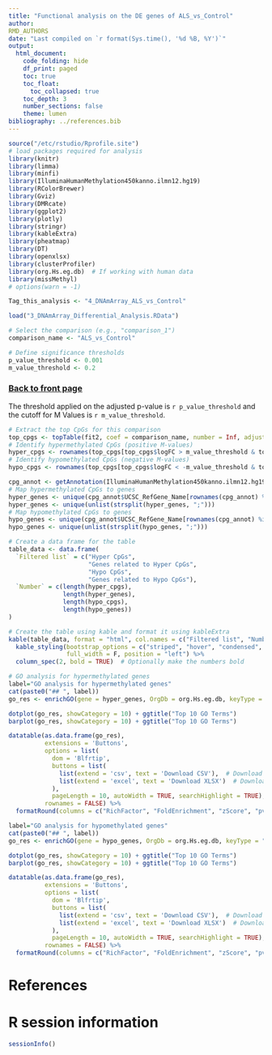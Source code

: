 ```yaml
---
title: "Functional analysis on the DE genes of ALS_vs_Control"
author:
RMD_AUTHORS
date: "Last compiled on `r format(Sys.time(), '%d %B, %Y')`"
output:
  html_document:
    code_folding: hide
    df_print: paged
    toc: true
    toc_float:
      toc_collapsed: true
    toc_depth: 3
    number_sections: false
    theme: lumen
bibliography: ../references.bib
---
```


```r
source("/etc/rstudio/Rprofile.site")
# load packages required for analysis
library(knitr)
library(limma)
library(minfi)
library(IlluminaHumanMethylation450kanno.ilmn12.hg19)
library(RColorBrewer)
library(Gviz)
library(DMRcate)
library(ggplot2)
library(plotly)
library(stringr)
library(kableExtra)
library(pheatmap)
library(DT)
library(openxlsx)
library(clusterProfiler)
library(org.Hs.eg.db)  # If working with human data
library(missMethyl)
# options(warn = -1)

Tag_this_analysis <- "4_DNAmArray_ALS_vs_Control"

load("3_DNAmArray_Differential_Analysis.RData")

# Select the comparison (e.g., "comparison_1")
comparison_name <- "ALS_vs_Control"

# Define significance thresholds
p_value_threshold <- 0.001
m_value_threshold <- 0.2
```

### [Back to front page](../Analysis_Report_DNAmArray.html)

The threshold applied on the adjusted p-value is `r p_value_threshold` and the cutoff for M Values is `r m_value_threshold`.

```r

# Extract the top CpGs for this comparison
top_cpgs <- topTable(fit2, coef = comparison_name, number = Inf, adjust.method = "BH")
# Identify hypermethylated CpGs (positive M-values)
hyper_cpgs <- rownames(top_cpgs[top_cpgs$logFC > m_value_threshold & top_cpgs$adj.P.Val < p_value_threshold, ])
# Identify hypomethylated CpGs (negative M-values)
hypo_cpgs <- rownames(top_cpgs[top_cpgs$logFC < -m_value_threshold & top_cpgs$adj.P.Val < p_value_threshold, ])

cpg_annot <- getAnnotation(IlluminaHumanMethylation450kanno.ilmn12.hg19)
# Map hypermethylated CpGs to genes
hyper_genes <- unique(cpg_annot$UCSC_RefGene_Name[rownames(cpg_annot) %in% hyper_cpgs])
hyper_genes <- unique(unlist(strsplit(hyper_genes, ";")))
# Map hypomethylated CpGs to genes
hypo_genes <- unique(cpg_annot$UCSC_RefGene_Name[rownames(cpg_annot) %in% hypo_cpgs])
hypo_genes <- unique(unlist(strsplit(hypo_genes, ";")))

# Create a data frame for the table
table_data <- data.frame(
  `Filtered list` = c("Hyper CpGs", 
                      "Genes related to Hyper CpGs", 
                      "Hypo CpGs", 
                      "Genes related to Hypo CpGs"),
  `Number` = c(length(hyper_cpgs), 
               length(hyper_genes), 
               length(hypo_cpgs), 
               length(hypo_genes))
)

# Create the table using kable and format it using kableExtra
kable(table_data, format = "html", col.names = c("Filtered list", "Number")) %>%
  kable_styling(bootstrap_options = c("striped", "hover", "condensed", "responsive"), 
                full_width = F, position = "left") %>%
  column_spec(2, bold = TRUE)  # Optionally make the numbers bold
```


```r
# GO analysis for hypermethylated genes
label="GO analysis for hypermethylated genes"
cat(paste0("## ", label))
go_res <- enrichGO(gene = hyper_genes, OrgDb = org.Hs.eg.db, keyType = "SYMBOL", ont = "BP")

dotplot(go_res, showCategory = 10) + ggtitle("Top 10 GO Terms")
barplot(go_res, showCategory = 10) + ggtitle("Top 10 GO Terms")

datatable(as.data.frame(go_res), 
          extensions = 'Buttons', 
          options = list(
            dom = 'Blfrtip',
            buttons = list(
              list(extend = 'csv', text = 'Download CSV'),  # Download CSV button
              list(extend = 'excel', text = 'Download XLSX')  # Download XLSX button
            ),
            pageLength = 10, autoWidth = TRUE, searchHighlight = TRUE), 
          rownames = FALSE) %>%
  formatRound(columns = c("RichFactor", "FoldEnrichment", "zScore", "pvalue", "p.adjust", "qvalue"), digits = 4)
```

```r
label="GO analysis for hypomethylated genes"
cat(paste0("## ", label))
go_res <- enrichGO(gene = hypo_genes, OrgDb = org.Hs.eg.db, keyType = "SYMBOL", ont = "BP")

dotplot(go_res, showCategory = 10) + ggtitle("Top 10 GO Terms")
barplot(go_res, showCategory = 10) + ggtitle("Top 10 GO Terms")

datatable(as.data.frame(go_res), 
          extensions = 'Buttons', 
          options = list(
            dom = 'Blfrtip',
            buttons = list(
              list(extend = 'csv', text = 'Download CSV'),  # Download CSV button
              list(extend = 'excel', text = 'Download XLSX')  # Download XLSX button
            ),
            pageLength = 10, autoWidth = TRUE, searchHighlight = TRUE), 
          rownames = FALSE) %>%
  formatRound(columns = c("RichFactor", "FoldEnrichment", "zScore", "pvalue", "p.adjust", "qvalue"), digits = 4)
```


# References

<div id="refs"></div>

# R session information

```r
sessionInfo()
```